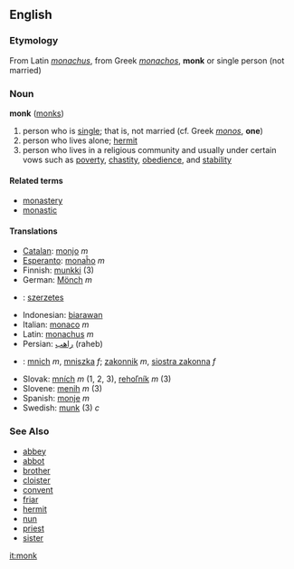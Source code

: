 ==English==
===Etymology===
From Latin ''[[monachus]]'', from Greek ''[[monachos]]'', '''monk''' or single person (not married)

===Noun===
'''monk''' ([[monks]])

# person who is [[single]]; that is, not married (cf. Greek ''[[monos]]'', '''one''')
# person who lives alone; [[hermit]]
# person who lives in a religious community and usually under certain vows such as [[poverty]], [[chastity]], [[obedience]], and [[stability]]

====Related terms====
*[[monastery]]
*[[monastic]]

====Translations====
*[[Catalan]]: [[monjo]] ''m''
*[[Esperanto]]: [[monaĥo]] ''m''
*Finnish: [[munkki]] (3)
*German: [[Mönch]] ''m''
*{{hu}}: [[:hu:szerzetes|szerzetes]]
*Indonesian: [[biarawan]]
*Italian: [[monaco]] ''m''
*Latin: [[monachus]] ''m''
*Persian: [[راهب]] (raheb)
*{{pl}}: [[mnich]] ''m'', [[mniszka]] ''f''; [[zakonnik]] ''m'', [[siostra zakonna]] ''f''
*Slovak: [[mních#Slovak|mních]] ''m'' (1, 2, 3), [[rehoľník#Slovak|rehoľník]] ''m'' (3)
*Slovene: [[menih]] ''m'' (3)
*Spanish: [[monje]] ''m''
*Swedish: [[munk]] (3) ''c''

===See Also===
*[[abbey]]
*[[abbot]]
*[[brother]]
*[[cloister]]
*[[convent]]
*[[friar]]
*[[hermit]]
*[[nun]]
*[[priest]]
*[[sister]]

[[it:monk]]